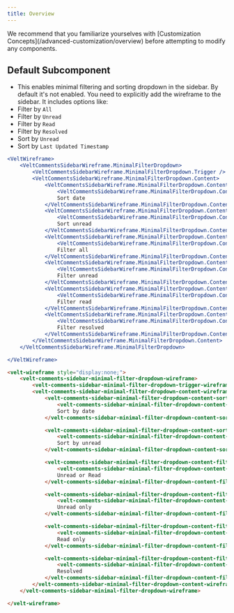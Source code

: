 ```yaml
---
title: Overview
---
```


<Note>
We recommend that you familiarize yourselves with [Customization Concepts](/advanced-customization/overview) before attempting to modify any components.
</Note>



## Default Subcomponent
- This enables minimal filtering and sorting dropdown in the sidebar. By default it's not enabled. You need to explicitly add the wireframe to the sidebar. It includes options like:
- Filter by `All`
- Filter by `Unread`
- Filter by `Read`
- Filter by `Resolved`
- Sort by `Unread`
- Sort by `Last Updated Timestamp`


<RequestExample>

```jsx React / Next.js
<VeltWireframe>
    <VeltCommentsSidebarWireframe.MinimalFilterDropdown>
        <VeltCommentsSidebarWireframe.MinimalFilterDropdown.Trigger />
        <VeltCommentsSidebarWireframe.MinimalFilterDropdown.Content>
            <VeltCommentsSidebarWireframe.MinimalFilterDropdown.Content.SortDate>
                <VeltCommentsSidebarWireframe.MinimalFilterDropdown.Content.SelectedIcon />
                Sort date
            </VeltCommentsSidebarWireframe.MinimalFilterDropdown.Content.SortDate>
            <VeltCommentsSidebarWireframe.MinimalFilterDropdown.Content.SortUnread>
                <VeltCommentsSidebarWireframe.MinimalFilterDropdown.Content.SelectedIcon />
                Sort unread
            </VeltCommentsSidebarWireframe.MinimalFilterDropdown.Content.SortUnread>
            <VeltCommentsSidebarWireframe.MinimalFilterDropdown.Content.FilterAll>
                <VeltCommentsSidebarWireframe.MinimalFilterDropdown.Content.SelectedIcon />
                Filter all
            </VeltCommentsSidebarWireframe.MinimalFilterDropdown.Content.FilterAll>
            <VeltCommentsSidebarWireframe.MinimalFilterDropdown.Content.FilterUnread>
                <VeltCommentsSidebarWireframe.MinimalFilterDropdown.Content.SelectedIcon />
                Filter unread
            </VeltCommentsSidebarWireframe.MinimalFilterDropdown.Content.FilterUnread>
            <VeltCommentsSidebarWireframe.MinimalFilterDropdown.Content.FilterRead>
                <VeltCommentsSidebarWireframe.MinimalFilterDropdown.Content.SelectedIcon />
                Filter read
            </VeltCommentsSidebarWireframe.MinimalFilterDropdown.Content.FilterRead>
            <VeltCommentsSidebarWireframe.MinimalFilterDropdown.Content.FilterResolved>
                <VeltCommentsSidebarWireframe.MinimalFilterDropdown.Content.SelectedIcon />
                Filter resolved
            </VeltCommentsSidebarWireframe.MinimalFilterDropdown.Content.FilterResolved>
        </VeltCommentsSidebarWireframe.MinimalFilterDropdown.Content>
    </VeltCommentsSidebarWireframe.MinimalFilterDropdown>

</VeltWireframe>
```


```HTML HTML
<velt-wireframe style="display:none;">
    <velt-comments-sidebar-minimal-filter-dropdown-wireframe>
        <velt-comments-sidebar-minimal-filter-dropdown-trigger-wireframe></velt-comments-sidebar-minimal-filter-dropdown-trigger-wireframe>
        <velt-comments-sidebar-minimal-filter-dropdown-content-wireframe>
            <velt-comments-sidebar-minimal-filter-dropdown-content-sort-date-wireframe>
                <velt-comments-sidebar-minimal-filter-dropdown-content-selected-icon-wireframe></velt-comments-sidebar-minimal-filter-dropdown-content-selected-icon-wireframe>
                Sort by date
            </velt-comments-sidebar-minimal-filter-dropdown-content-sort-date-wireframe>

            <velt-comments-sidebar-minimal-filter-dropdown-content-sort-unread-wireframe>
                <velt-comments-sidebar-minimal-filter-dropdown-content-selected-icon-wireframe></velt-comments-sidebar-minimal-filter-dropdown-content-selected-icon-wireframe>
                Sort by unread
            </velt-comments-sidebar-minimal-filter-dropdown-content-sort-unread-wireframe>

            <velt-comments-sidebar-minimal-filter-dropdown-content-filter-all-wireframe>
                <velt-comments-sidebar-minimal-filter-dropdown-content-selected-icon-wireframe></velt-comments-sidebar-minimal-filter-dropdown-content-selected-icon-wireframe>
                Unread or Read
            </velt-comments-sidebar-minimal-filter-dropdown-content-filter-all-wireframe>

            <velt-comments-sidebar-minimal-filter-dropdown-content-filter-unread-wireframe>
                <velt-comments-sidebar-minimal-filter-dropdown-content-selected-icon-wireframe></velt-comments-sidebar-minimal-filter-dropdown-content-selected-icon-wireframe>
                Unread only
            </velt-comments-sidebar-minimal-filter-dropdown-content-filter-unread-wireframe>

            <velt-comments-sidebar-minimal-filter-dropdown-content-filter-read-wireframe>
                <velt-comments-sidebar-minimal-filter-dropdown-content-selected-icon-wireframe></velt-comments-sidebar-minimal-filter-dropdown-content-selected-icon-wireframe>
                Read only
            </velt-comments-sidebar-minimal-filter-dropdown-content-filter-read-wireframe>

            <velt-comments-sidebar-minimal-filter-dropdown-content-filter-resolved-wireframe>
                <velt-comments-sidebar-minimal-filter-dropdown-content-selected-icon-wireframe></velt-comments-sidebar-minimal-filter-dropdown-content-selected-icon-wireframe>
                Resolved
            </velt-comments-sidebar-minimal-filter-dropdown-content-filter-resolved-wireframe>
        </velt-comments-sidebar-minimal-filter-dropdown-content-wireframe>
    </velt-comments-sidebar-minimal-filter-dropdown-wireframe>

</velt-wireframe>
```
</RequestExample>




